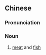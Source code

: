 {{also|荤腥}}
==Chinese==
{{zh-forms|s=荤腥}}

===Pronunciation===
{{zh-pron
|m=hūnxīng
|cat=n
}}

===Noun===
{{zh-noun}}

# [[meat]] and [[fish]]